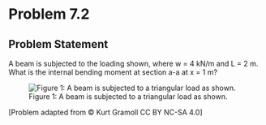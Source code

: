 # Problem 7.2 {.unnumbered}

## Problem Statement

A beam is subjected to the loading shown, where w = 4 kN/m and L = 2 m. What is the internal bending moment at section a-a at x = 1 m?


![Figure 1: A beam is subjected to a triangular load as shown.](images/306.png){fig-alt="A beam is subjected to a triangular load, w. Point A is attached to the wall and point C is free. Point B is halfway between A and C with distances L. Section a-a is at distance x from point A."}

\[Problem adapted from © Kurt Gramoll CC BY NC-SA 4.0\]